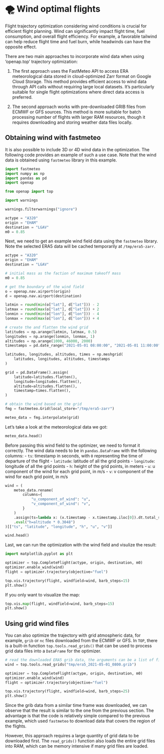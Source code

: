 # 🌪️ Wind optimal flights

Flight trajectory optimization considering wind conditions is crucial for efficient flight planning. Wind can significantly impact flight time, fuel consumption, and overall flight efficiency. For example, a favorable tailwind can help reduce flight time and fuel burn, while headwinds can have the opposite effect.

There are two main approaches to incorporate wind data when using 'openap.top' trajectory optimization:

1. The first approach uses the FastMeteo API to access ERA meteorological data stored in cloud-optimized Zarr format on Google Cloud Storage. This method provides efficient access to wind data through API calls without requiring large local datasets. It's particularly suitable for single flight optimizations where direct data access is preferred.

2. The second approach works with pre-downloaded GRIB files from ECMWF or GFS sources. This method is more suitable for batch processing number of flights with larger RAM resources, though it requires downloading and storing weather data files locally. 


## Obtaining wind with fastmeteo

It is also possible to include 3D or 4D wind data in the optimization. The following code provides an example of such a use case. Note that the wind data is obtained using `fastmeteo` library in this example.


```python
import fastmeteo
import numpy as np
import pandas as pd
import openap

from openap import top

import warnings

warnings.filterwarnings("ignore")
```


```python
actype = "A320"
origin = "EHAM"
destination = "LGAV"
m0 = 0.85 

```


Next, we need to get an example wind field data using the `fastmeteo` library. Note the selected ERA5 data will be cached temporarily at `/tmp/era5-zarr`.

```python

actype = "A320"
origin = "EHAM"
destination = "LGAV"

# initial mass as the faction of maximum takeoff mass
m0 = 0.85

# get the boundary of the wind field
o = openap.nav.airport(origin)
d = openap.nav.airport(destination)

latmin = round(min(o["lat"], d["lat"])) - 2
latmax = round(max(o["lat"], d["lat"])) + 2
lonmin = round(min(o["lon"], d["lon"])) - 4
lonmax = round(max(o["lon"], d["lon"])) + 4

# create the and flatten the wind grid
latitudes = np.arange(latmin, latmax, 0.5)
longitudes = np.arange(lonmin, lonmax, 1)
altitudes = np.arange(1000, 46000, 2000)
timestamps = pd.date_range("2021-05-01 08:00:00", "2021-05-01 11:00:00", freq="1H")

latitudes, longitudes, altitudes, times = np.meshgrid(
    latitudes, longitudes, altitudes, timestamps
)

grid = pd.DataFrame().assign(
    latitude=latitudes.flatten(),
    longitude=longitudes.flatten(),
    altitude=altitudes.flatten(),
    timestamp=times.flatten(),
)

# obtain the wind based on the grid
fmg = fastmeteo.Grid(local_store="/tmp/era5-zarr")

meteo_data = fmg.interpolate(grid)
```

Let's take a look at the meteorological data we got:

```python
meteo_data.head()
```

Before passing this wind field to the optimizer, we need to format it correctly. The wind data needs to be in `pandas.DataFrame` with the following columns:
- `ts`: timestamp in seconds, with `0` representing the time of departure of the flight
- `latitude`: latitude of all the grid points
- `longitude`: longitude of all the grid points
- `h`: height of the grid points, in meters
- `u`: u component of the wind for each grid point, in m/s
- `v`: v component of the wind for each grid point, in m/s


```python
wind = (
    meteo_data.rename(
        columns={
            "u_component_of_wind": "u",
            "v_component_of_wind": "v",
        }
    )
    .assign(ts=lambda x: (x.timestamp - x.timestamp.iloc[0]).dt.total_seconds())
    .eval("h=altitude * 0.3048")
)[["ts", "latitude", "longitude", "h", "u", "v"]]

wind.head()
```

Last, we can run the optimization with the wind field and visulize the result:

```python
import matplotlib.pyplot as plt

optimizer = top.CompleteFlight(actype, origin, destination, m0)
optimizer.enable_wind(wind)
flight = optimizer.trajectory(objective="fuel")

top.vis.trajectory(flight, windfield=wind, barb_steps=15)
plt.show()
```

If you only want to visualize the map:

```python
top.vis.map(flight, windfield=wind, barb_steps=15)
plt.show()
```


## Using grid wind files

You can also optimize the trajectory with grid atmospheric data, for example, `grib` or `nc` files downloaded from the ECMWF or GFS. In `TOP`, there is a built-in function `top.tools.read_grids()` that can be used to process grid data files into a `DataFrame` for the optimizer.

```python

# read the downloaded ERA5 grib data, the arguments can be a list of files.
wind = top.tools.read_grids("tmp/era5_2021-05-01_0800.grib")

optimizer = top.CompleteFlight(actype, origin, destination, m0)
optimizer.enable_wind(wind)
flight = optimizer.trajectory(objective="fuel")

top.vis.trajectory(flight, windfield=wind, barb_steps=25)
plt.show()

```

Since the grib data from a similar time frame was downloaded, we can observe that the result is similar to the one from the previous section. The advantage is that the code is relatively simple compared to the previous example, which used `fastmeteo` to download data that covers the region of the flights.

However, this approach requires a large quantity of grid data to be downloaded first. The `read_grids()` function also loads the entire grid files into RAM, which can be memory intensive if many grid files are loaded.

